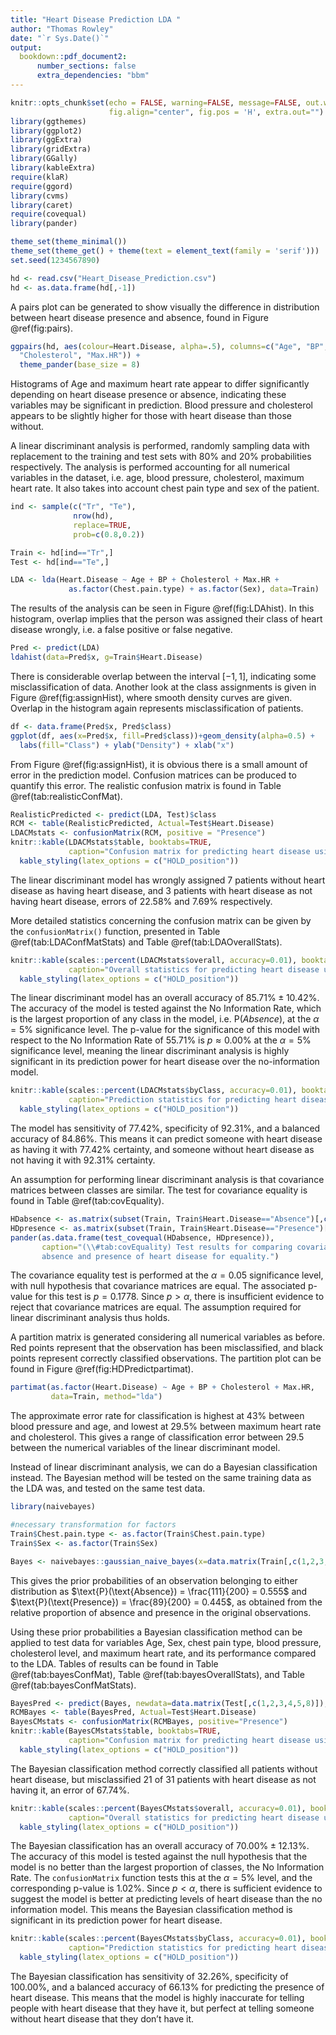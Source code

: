 ```yaml
---
title: "Heart Disease Prediction LDA "
author: "Thomas Rowley"
date: "`r Sys.Date()`"
output: 
  bookdown::pdf_document2:
      number_sections: false
      extra_dependencies: "bbm"
---
```


```r
knitr::opts_chunk$set(echo = FALSE, warning=FALSE, message=FALSE, out.width="80%",
                      fig.align="center", fig.pos = 'H', extra.out="")
library(ggthemes)
library(ggplot2)
library(ggExtra)
library(gridExtra)
library(GGally)
library(kableExtra)
require(klaR)
require(ggord)
library(cvms)
library(caret)
require(covequal)
library(pander)

theme_set(theme_minimal())
theme_set(theme_get() + theme(text = element_text(family = 'serif')))
set.seed(1234567890)
```

```r
hd <- read.csv("Heart_Disease_Prediction.csv")
hd <- as.data.frame(hd[,-1])
```

A pairs plot can be generated to show visually the difference in distribution between heart disease presence and absence, found in Figure \@ref(fig:pairs).

```r
ggpairs(hd, aes(colour=Heart.Disease, alpha=.5), columns=c("Age", "BP", 
  "Cholesterol", "Max.HR")) + 
  theme_pander(base_size = 8)
```

Histograms of Age and maximum heart rate appear to differ significantly depending on heart disease presence or absence, indicating these variables may be significant in prediction. Blood pressure and cholesterol appears to be slightly higher for those with heart disease than those without.

A linear discriminant analysis is performed, randomly sampling data with replacement to the training and test sets with 80% and 20% probabilities respectively. The analysis is performed accounting for all numerical variables in the dataset, i.e. age, blood pressure, cholesterol, maximum heart rate. It also takes into account chest pain type and sex of the patient.

```r
ind <- sample(c("Tr", "Te"),
              nrow(hd),
              replace=TRUE,
              prob=c(0.8,0.2))

Train <- hd[ind=="Tr",]
Test <- hd[ind=="Te",]

LDA <- lda(Heart.Disease ~ Age + BP + Cholesterol + Max.HR +
             as.factor(Chest.pain.type) + as.factor(Sex), data=Train)
```

The results of the analysis can be seen in Figure \@ref(fig:LDAhist). In this histogram, overlap implies that the person was assigned their class of heart disease wrongly, i.e. a false positive or false negative.

```r
Pred <- predict(LDA)
ldahist(data=Pred$x, g=Train$Heart.Disease)
```

There is considerable overlap between the interval $[-1, 1]$, indicating some misclassification of data. Another look at the class assignments is given in Figure \@ref(fig:assignHist), where smooth density curves are given. Overlap in the histogram again represents misclassification of patients.

```r
df <- data.frame(Pred$x, Pred$class)
ggplot(df, aes(x=Pred$x, fill=Pred$class))+geom_density(alpha=0.5) +
  labs(fill="Class") + ylab("Density") + xlab("x")
```

From Figure \@ref(fig:assignHist), it is obvious there is a small amount of error in the prediction model. Confusion matrices can be produced to quantify this error. The realistic confusion matrix is found in Table \@ref(tab:realisticConfMat).

<!--- Optimistic confusion matrix, should not be reported.
```r
OptimisticPredicted <- predict(LDA, Train)$class
(OCM <- table(OptimisticPredicted, Actual=Train$Heart.Disease))
sum(diag(OCM))/sum(OCM) # Overall accuracy
```
-->

```r
RealisticPredicted <- predict(LDA, Test)$class
RCM <- table(RealisticPredicted, Actual=Test$Heart.Disease)
LDACMstats <- confusionMatrix(RCM, positive = "Presence")
knitr::kable(LDACMstats$table, booktabs=TRUE, 
             caption="Confusion matrix for predicting heart disease using linear discriminant analysis.") %>%
  kable_styling(latex_options = c("HOLD_position"))
```

The linear discriminant model has wrongly assigned 7 patients without heart disease as having heart disease, and 3 patients with heart disease as not having heart disease, errors of $22.58\%$ and $7.69\%$ respectively.

More detailed statistics concerning the confusion matrix can be given by the `confusionMatrix()` function, presented in Table \@ref(tab:LDAConfMatStats) and Table \@ref(tab:LDAOverallStats).

```r
knitr::kable(scales::percent(LDACMstats$overall, accuracy=0.01), booktabs=TRUE, 
             caption="Overall statistics for predicting heart disease using linear discriminant analysis.") %>%
  kable_styling(latex_options = c("HOLD_position"))
```

The linear discriminant model has an overall accuracy of $85.71\% \pm 10.42\%$. The accuracy of the model is tested against the No Information Rate, which is the largest proportion of any class in the model, i.e. $\text{P}(Absence)$, at the $\alpha=5\%$ significance level. The p-value for the significance of this model with respect to the No Information Rate of $55.71\%$ is $p\approx0.00\%$ at the $\alpha = 5\%$ significance level, meaning the linear discriminant analysis is highly significant in its prediction power for heart disease over the no-information model.

```r
knitr::kable(scales::percent(LDACMstats$byClass, accuracy=0.01), booktabs=TRUE, 
             caption="Prediction statistics for predicting heart disease using linear discriminant analysis.") %>%
  kable_styling(latex_options = c("HOLD_position"))
```

The model has sensitivity of $77.42\%$, specificity of $92.31\%$, and a balanced accuracy of $84.86\%$. This means it can predict someone with heart disease as having it with $77.42\%$ certainty, and someone without heart disease as not having it with $92.31\%$ certainty.

An assumption for performing linear discriminant analysis is that covariance matrices between classes are similar. The test for covariance equality is found in Table \@ref(tab:covEquality).

```r
HDabsence <- as.matrix(subset(Train, Train$Heart.Disease=="Absence")[,c(-14)], ncol=5)
HDpresence <- as.matrix(subset(Train, Train$Heart.Disease=="Presence")[,c(-14)], ncol=5)
pander(as.data.frame(test_covequal(HDabsence, HDpresence)),
       caption="(\\#tab:covEquality) Test results for comparing covariance matrices for 
       absence and presence of heart disease for equality.")
```

The covariance equality test is performed at the $\alpha = 0.05$ significance level, with null hypothesis that covariance matrices are equal. The associated p-value for this test is $p=0.1778$. Since $p > \alpha$, there is insufficient evidence to reject that covariance matrices are equal. The assumption required for linear discriminant analysis thus holds.

A partition matrix is generated considering all numerical variables as before. Red points represent that the observation has been misclassified, and black points represent correctly classified observations. The partition plot can be found in Figure \@ref(fig:HDPredictpartimat).

```r
partimat(as.factor(Heart.Disease) ~ Age + BP + Cholesterol + Max.HR,
         data=Train, method="lda")
```

The approximate error rate for classification is highest at $43\%$ between blood pressure and age, and lowest at $29.5\%$ between maximum heart rate and cholesterol. This gives a range of classification error between $29.5%-43%$ between the numerical variables of the linear discriminant model.

Instead of linear discriminant analysis, we can do a Bayesian classification instead. The Bayesian method will be tested on the same training data as the LDA was, and tested on the same test data.

```r
library(naivebayes)

#necessary transformation for factors
Train$Chest.pain.type <- as.factor(Train$Chest.pain.type)
Train$Sex <- as.factor(Train$Sex)

Bayes <- naivebayes::gaussian_naive_bayes(x=data.matrix(Train[,c(1,2,3,4,5,8)]), y=Train$Heart.Disease, data=Train)
```

This gives the prior probabilities of an observation belonging to either distribution as $\text{P}(\text{Absence}) = \frac{111}{200} = 0.555$ and $\text{P}(\text{Presence}) = \frac{89}{200} = 0.445$, as obtained from the relative proportion of absence and presence in the original observations.

Using these prior probabilities a Bayesian classification method can be applied to test data for variables Age, Sex, chest pain type, blood pressure, cholesterol level, and maximum heart rate, and its performance compared to the LDA. Tables of results can be found in Table \@ref(tab:bayesConfMat), Table \@ref(tab:bayesOverallStats), and Table \@ref(tab:bayesConfMatStats).

```r
BayesPred <- predict(Bayes, newdata=data.matrix(Test[,c(1,2,3,4,5,8)]), type="class")
RCMBayes <- table(BayesPred, Actual=Test$Heart.Disease)
BayesCMstats <- confusionMatrix(RCMBayes, positive="Presence")
knitr::kable(BayesCMstats$table, booktabs=TRUE, 
             caption="Confusion matrix for predicting heart disease using the Bayesian classification method.") %>%
  kable_styling(latex_options = c("HOLD_position"))
```

The Bayesian classification method correctly classified all patients without heart disease, but misclassified 21 of 31 patients with heart disease as not having it, an error of $67.74\%$.

```r
knitr::kable(scales::percent(BayesCMstats$overall, accuracy=0.01), booktabs=TRUE, 
             caption="Overall statistics for predicting heart disease using the Bayesian classification method.") %>%
  kable_styling(latex_options = c("HOLD_position"))
```

The Bayesian classification has an overall accuracy of $70.00\% \pm 12.13\%$. The accuracy of this model is tested against the null hypothesis that the model is no better than the largest proportion of classes, the No Information Rate. The `confusionMatrix` function tests this at the $\alpha=5\%$ level, and the corresponding p-value is $1.02\%$. Since $p < \alpha$, there is sufficient evidence to suggest the model is better at predicting levels of heart disease than the no information model. This means the Bayesian classification method is significant in its prediction power for heart disease.


```r
knitr::kable(scales::percent(BayesCMstats$byClass, accuracy=0.01), booktabs=TRUE, 
             caption="Prediction statistics for predicting heart disease using the Bayesian classification method") %>%
  kable_styling(latex_options = c("HOLD_position"))
```

The Bayesian classification has sensitivity of $32.26\%$, specificity of $100.00\%$, and a balanced accuracy of $66.13\%$ for predicting the presence of heart disease. This means that the model is highly inaccurate for telling people with heart disease that they have it, but perfect at telling someone without heart disease that they don't have it.


